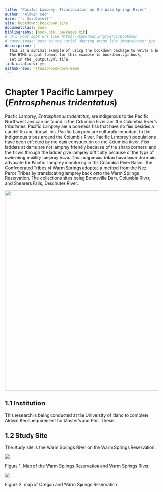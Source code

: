 ```yaml
---
title: "Pacific Lamprey: Translocation on the Warm Springs River"
author: "Aldwin Keo"
date: "`r Sys.Date()`"
site: bookdown::bookdown_site
documentclass: book
bibliography: [book.bib, packages.bib]
# url: your book url like https://bookdown.org/yihui/bookdown
# cover-image: path to the social sharing image like images/cover.jpg
description: |
  This is a minimal example of using the bookdown package to write a book.
  The HTML output format for this example is bookdown::gitbook,
  set in the _output.yml file.
link-citations: yes
github-repo: rstudio/bookdown-demo
---
```


# Chapter 1 Pacific Lamrpey (*Entrosphenus tridentatus*)

Pacfic Lamprey, *Entrosphenus tridentatus*, are indigenous to the Pacific Northwest and can be found in the Columbia River and the Columbia River's tributaries. Pacific Lamprey are a boneless fish that have no fins besides a caudel fin and dorsal fins. Pacific Lamprey are culturally important to the indigenous tribes around the Columbia River. Pacific Lamprey's populations have been effected by the dam construction on the Columbia River. Fish ladders at dams are not lamprey friendly because of the sharp corners, and the flows through the ladder give lamprey difficulty because of the type of swimming motility lamprey have. The indigenous tribes have been the main advocate for Pacific Lamprey monitoring in the Columbia River Basin. The Confederated Tribes of Warm Springs adopted a method from the Nez Perce Tribes by translocating lamprey back onto the Warm Springs Reservation. The collections sites being Bonneville Dam, Columbia River, and Shearers Falls, Deschutes River.

![](images/Lamprey.jpg){width="660"}

## 1.1 Institution

This research is being conducted at the University of Idaho to complete Aldwin Keo's requirement for Master's and Phd. Thesis.

## 1.2 Study Site

The study site is the Warm Springs River on the Warm Springs Reservation.

![](images/2025-01-30%20(1).png)

Figure 1. Map of the Warm Springs Reservation and Warm Springs River.

![](images/2025-01-30%20(2).png)

Figure 2. map of Oregon and Warm Springs Reservation
